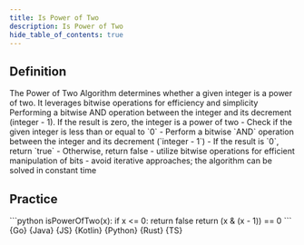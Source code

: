 ```yaml
---
title: Is Power of Two
description: Is Power of Two
hide_table_of_contents: true
---
```





## Definition

<Tabs queryString="primary">
  <TabItem value="definition" label="Definition">
    The Power of Two Algorithm determines whether a given integer is a power of two. It leverages bitwise operations for efficiency and simplicity
  </TabItem>
  <TabItem value="how" label="Explanation">
    Performing a bitwise AND operation between the integer and its decrement (integer - 1). If the result is zero, the integer is a power of two
  </TabItem>
  <TabItem value="guidance" label="Guidance">
    - Check if the given integer is less than or equal to `0`
    - Perform a bitwise `AND` operation between the integer and its decrement (`integer - 1`)
    - If the result is `0`, return `true`
    - Otherwise, return false
  </TabItem>
  <TabItem value="tips" label="Tips">
    - utilize bitwise operations for efficient manipulation of bits
    - avoid iterative approaches; the algorithm can be solved in constant time
  </TabItem>
</Tabs>

## Practice

<Tabs queryString="primary">
  <TabItem value="practice" label="Practice">
    ```python
    isPowerOfTwo(x):
      if x <= 0:
        return false
      return (x & (x - 1)) == 0
    ```
  </TabItem>
  <TabItem value="solution" label="Solution">
    <Tabs queryString="code">
      <TabItem
        value="go"
        label=""
        attributes={{ title: "Go Lang", className: "code_lang go m" }}
      >
        <CodeBlock language="go">{Go}</CodeBlock>
      </TabItem>
      <TabItem
        value="java"
        label=""
        attributes={{ title: "Java", className: "code_lang java m" }}
      >
        <CodeBlock language="java">{Java}</CodeBlock>
      </TabItem>
      <TabItem
        value="js"
        label=""
        attributes={{ title: "JavaScript", className: "code_lang js m" }}
      >
        <CodeBlock language="js">{JS}</CodeBlock>
      </TabItem>
      <TabItem
        value="kotlin"
        label=""
        attributes={{ title: "Kotlin", className: "code_lang kotlin m" }}
      >
        <CodeBlock language="kotlin">{Kotlin}</CodeBlock>
      </TabItem>
      <TabItem
        value="python"
        label=""
        attributes={{ title: "Python", className: "code_lang python m" }}
      >
        <CodeBlock language="python">{Python}</CodeBlock>
      </TabItem>
      <TabItem
        value="rust"
        label=""
        attributes={{ title: "Rust", className: "code_lang rust m" }}
      >
        <CodeBlock language="rust">{Rust}</CodeBlock>
      </TabItem>
      <TabItem
        value="ts"
        label=""
        attributes={{ title: "TypeScript", className: "code_lang ts m" }}
      >
        <CodeBlock language="ts">{TS}</CodeBlock>
      </TabItem>
    </Tabs>
  </TabItem>
</Tabs>
